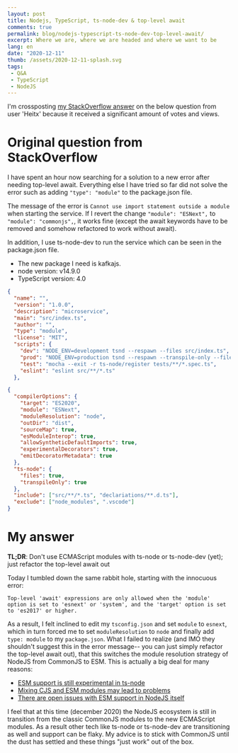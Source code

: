 ---
layout: post
title: Nodejs, TypeScript, ts-node-dev & top-level await
comments: true
permalink: blog/nodejs-typescript-ts-node-dev-top-level-await/
excerpt: Where we are, where we are headed and where we want to be
lang: en
date: "2020-12-11"
thumb: /assets/2020-12-11-splash.svg
tags:
 - Q&A
 - TypeScript
 - NodeJS
---

I'm crossposting [my StackOverflow answer](https://stackoverflow.com/questions/64610476/nodejs-typescript-ts-node-dev-top-level-await/) on the below question from user 'Heitx' because it received a significant amount of votes and views. 

# Original question from StackOverflow

I have spent an hour now searching for a solution to a new error after needing top-level await. Everything else I have tried so far did not solve the error such as adding `"type": "module"` to the package.json file. 

The message of the error is `Cannot use import statement outside a module` when starting the service.
If I revert the change `"module": "ESNext",` to `"module": "commonjs",`, it works fine (except the await keywords have to be removed and somehow refactored to work without await).

In addition, I use ts-node-dev to run the service which can be seen in the package.json file.

 - The new package I need is kafkajs.
 - node version: v14.9.0
 - TypeScript version: 4.0

```json title=package.json
{
  "name": "",
  "version": "1.0.0",
  "description": "microservice",
  "main": "src/index.ts",
  "author": "",
  "type": "module",
  "license": "MIT",
  "scripts": {
    "dev": "NODE_ENV=development tsnd --respawn --files src/index.ts",
    "prod": "NODE_ENV=production tsnd --respawn --transpile-only --files src/index.ts",
    "test": "mocha --exit -r ts-node/register tests/**/*.spec.ts",
    "eslint": "eslint src/**/*.ts"
  },
```

```json title=tsconfig.json
{
  "compilerOptions": {
    "target": "ES2020",
    "module": "ESNext",
    "moduleResolution": "node",
    "outDir": "dist",
    "sourceMap": true,
    "esModuleInterop": true,
    "allowSyntheticDefaultImports": true,
    "experimentalDecorators": true,
    "emitDecoratorMetadata": true
  },
  "ts-node": {
    "files": true,
    "transpileOnly": true
  },
  "include": ["src/**/*.ts", "declariations/**.d.ts"],
  "exclude": ["node_modules", ".vscode"]
}
```

# My answer

**TL;DR**: Don't use ECMAScript modules with ts-node or ts-node-dev (yet); just refactor the top-level await out

Today I tumbled down the same rabbit hole, starting with the innocuous error:

```terminal title="npm run dev"
Top-level 'await' expressions are only allowed when the 'module' option is set to 'esnext' or 'system', and the 'target' option is set to 'es2017' or higher.
```

As a result, I felt inclined to edit my `tsconfig.json` and set `module` to `esnext`, which in turn forced me to set `moduleResolution` to `node` and finally add `type: module` to my `package.json`. What I failed to realize (and IMO they shouldn't suggest this in the error message-- you can just simply refactor the top-level await out), that this switches the module resolution strategy of NodeJS from CommonJS to ESM. This is actually a big deal for many reasons:

* [ESM support is still experimental in ts-node](https://github.com/TypeStrong/ts-node)
* [Mixing CJS and ESM modules may lead to problems](https://redfin.engineering/node-modules-at-war-why-commonjs-and-es-modules-cant-get-along-9617135eeca1)
* [There are open issues with ESM support in NodeJS itself](https://github.com/nodejs/modules/issues/454)

I feel that at this time (december 2020) the NodeJS ecosystem is still in transition from the classic CommonJS modules to the new ECMAScript modules. As a result other tech like ts-node or ts-node-dev are transitioning as well and support can be flaky. My advice is to stick with CommonJS until the dust has settled and these things "just work" out of the box.